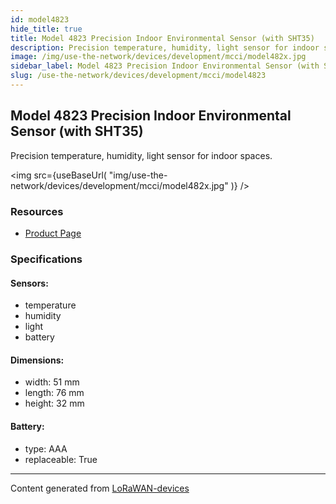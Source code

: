 ```yaml
---
id: model4823
hide_title: true
title: Model 4823 Precision Indoor Environmental Sensor (with SHT35)
description: Precision temperature, humidity, light sensor for indoor spaces.
image: /img/use-the-network/devices/development/mcci/model482x.jpg
sidebar_label: Model 4823 Precision Indoor Environmental Sensor (with SHT35)
slug: /use-the-network/devices/development/mcci/model4823
---
```



## Model 4823 Precision Indoor Environmental Sensor (with SHT35)

Precision temperature, humidity, light sensor for indoor spaces.

<img
src={useBaseUrl(
"img/use-the-network/devices/development/mcci/model482x.jpg"
)}
/>

### Resources

- [Product Page](https://mcci.io/m4821)

### Specifications

#### Sensors:
- temperature
- humidity
- light
- battery
#### Dimensions:
- width: 51 mm
- length: 76 mm
- height: 32 mm
#### Battery: 
- type: AAA
- replaceable: True



---
Content generated from [LoRaWAN-devices](https://github.com/TheThingsNetwork/lorawan-devices)